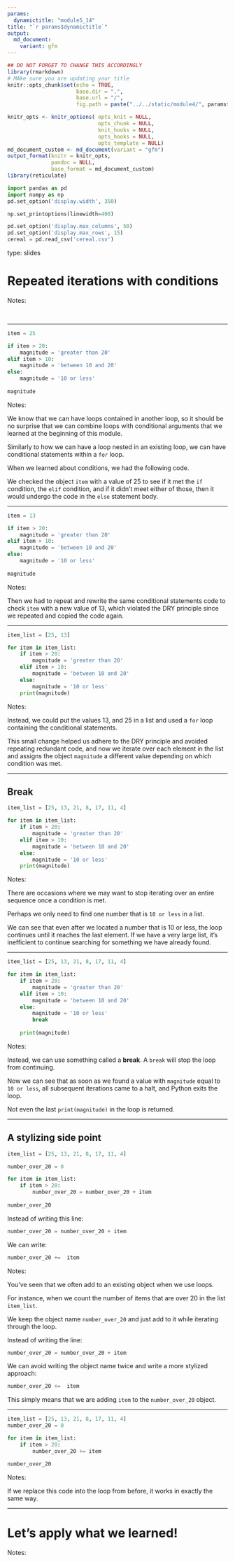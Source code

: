 ---
params:
  dynamictitle: "module5_14"
title: "`r params$dynamictitle`"
output: 
  md_document:
    variant: gfm
---


```{r setup, include=FALSE}
## DO NOT FORGET TO CHANGE THIS ACCORDINGLY 
library(rmarkdown)
# MAke sure you are updating your title 
knitr::opts_chunk$set(echo = TRUE,
                      base.dir = ".", 
                      base.url = "/",
                      fig.path = paste("../../static/module4/", params$dynamictitle,"/", sep = ""))

knitr_opts <- knitr_options( opts_knit = NULL,
                             opts_chunk = NULL,
                             knit_hooks = NULL,
                             opts_hooks = NULL,
                             opts_template = NULL)
md_document_custom <- md_document(variant = "gfm")
output_format(knitr = knitr_opts,
              pandoc = NULL,
              base_format = md_document_custom)
library(reticulate)

```


```{python include=FALSE}
import pandas as pd
import numpy as np
pd.set_option('display.width', 350)

np.set_printoptions(linewidth=400)

pd.set_option('display.max_columns', 50)
pd.set_option('display.max_rows', 15)
cereal = pd.read_csv('cereal.csv')
```



type: slides


# Repeated iterations with conditions

Notes: 

<br>

---



```{python}
item = 25 

if item > 20:
    magnitude = 'greater than 20'
elif item > 10:
    magnitude = 'between 10 and 20'
else:
    magnitude = '10 or less'
 
magnitude
```



Notes: 

We know that we can have loops contained in another loop, so it should be no surprise that we can combine loops with conditional arguments that we learned at the beginning of this module. 
        
Similarly to how we can have a loop nested in an existing loop, we can have conditional statements within a `for` loop. 

When we learned about conditions, we had the following code.

We checked the object `item` with a value of 25 to see if it met the `if` condition, the `elif` condition, and if it didn't meet either of those, then it would undergo the code in the `else` statement body. 

---



```{python}
item = 13 

if item > 20:
    magnitude = 'greater than 20'
elif item > 10:
    magnitude = 'between 10 and 20'
else:
    magnitude = '10 or less'
 
magnitude
```

Notes: 

Then we had to repeat and rewrite the same conditional statements code to check `item` with a new value of 13, which violated the DRY principle since we repeated and copied the code again.

---



```{python}
item_list = [25, 13]

for item in item_list:
    if item > 20:
        magnitude = 'greater than 20'
    elif item > 10:
        magnitude = 'between 10 and 20'
    else:
        magnitude = '10 or less'
    print(magnitude)
```



Notes: 

Instead, we could put the values 13, and 25 in a list and used a `for` loop containing the conditional statements. 

This small change helped us adhere to the DRY principle and avoided repeating redundant code, and now we iterate over each element in the list and assigns the object `magnitude` a different value depending on which condition was met. 

---

## Break

```{python}
item_list = [25, 13, 21, 8, 17, 11, 4]

for item in item_list:
    if item > 20:
        magnitude = 'greater than 20'
    elif item > 10:
        magnitude = 'between 10 and 20'
    else:
        magnitude = '10 or less'
    print(magnitude)
```


Notes: 

There are occasions where we may want to stop iterating over an entire sequence once a condition is met.  

Perhaps we only need to find one number that is `10 or less` in a list. 

We can see that even after we located a number that is 10 or less, the loop continues until it reaches the last element. If we have a very large list, it's inefficient to continue searching for something we have already found. 

---

```{python}
item_list = [25, 13, 21, 8, 17, 11, 4]

for item in item_list:
    if item > 20:
        magnitude = 'greater than 20'
    elif item > 10:
        magnitude = 'between 10 and 20'
    else:
        magnitude = '10 or less'
        break
        
    print(magnitude)
```



Notes: 

Instead, we can use something called a **break**.  A `break` will stop the loop from continuing. 

Now we can see that as soon as we found a value with `magnitude` equal to `10 or less`, all subsequent iterations came to a halt, and Python exits the loop.

Not even the last `print(magnitude)` in the loop is returned. 

---


## A stylizing side point 


```{python}
item_list = [25, 13, 21, 8, 17, 11, 4]
```

```{python}
number_over_20 = 0

for item in item_list:
    if item > 20:
        number_over_20 = number_over_20 + item
        
number_over_20
```

Instead of writing this line:

```python
number_over_20 = number_over_20 + item
```

We can write: 

```python
number_over_20 +=  item
```



Notes: 

You've seen that we often add to an existing object when we use loops. 

For instance, when we count the number of items that are over 20 in the list `item_list`. 

We keep the object name `number_over_20` and just add to it while iterating through the loop. 

Instead of writing the line:

```python
number_over_20 = number_over_20 + item
```

We can avoid writing the object name twice and write a more stylized approach: 

```python
number_over_20 +=  item
```
This simply means that we are adding `item` to the `number_over_20` object. 

---



```{python}
item_list = [25, 13, 21, 8, 17, 11, 4]
number_over_20 = 0

for item in item_list:
    if item > 20:
        number_over_20 += item

number_over_20
```

Notes: 

If we replace this code into the loop from before, it works in exactly the same way.

---
# Let’s apply what we learned!

Notes: 

<br>

